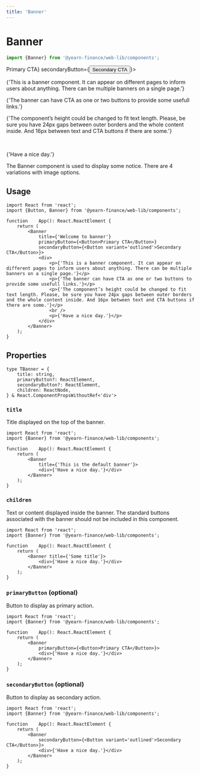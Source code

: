 ```yaml
---
title: 'Banner'
---
```




# Banner
```ts
import {Banner} from '@yearn-finance/web-lib/components';
```

<CodeExample>
	<Banner
		title={'Welcome to banner'}
		primaryButton={<Button>Primary CTA</Button>}
		secondaryButton={<Button variant='outlined'>Secondary CTA</Button>}>
		<div>
			<p>{'This is a banner component. It can appear on different pages to inform users about anything. There can be multiple banners on a single page.'}</p>
			<p>{'The banner can have CTA as one or two buttons to provide some usefull links.'}</p>
			<p>{'The component’s height could be changed to fit text length. Please, be sure you have 24px gaps between outer borders and the whole content inside. And 16px between text and CTA buttons if there are some.'}</p>
			<br />
			<p>{'Have a nice day.'}</p>
		</div>
	</Banner>
</CodeExample>

The Banner component is used to display some notice. There are 4 variations with image options.  

## Usage
```tsx
import React from 'react';
import {Button, Banner} from '@yearn-finance/web-lib/components';

function	App(): React.ReactElement {
	return (
		<Banner
			title={'Welcome to banner'}
			primaryButton={<Button>Primary CTA</Button>}
			secondaryButton={<Button variant='outlined'>Secondary CTA</Button>}>
			<div>
				<p>{'This is a banner component. It can appear on different pages to inform users about anything. There can be multiple banners on a single page.'}</p>
				<p>{'The banner can have CTA as one or two buttons to provide some usefull links.'}</p>
				<p>{'The component’s height could be changed to fit text length. Please, be sure you have 24px gaps between outer borders and the whole content inside. And 16px between text and CTA buttons if there are some.'}</p>
				<br />
				<p>{'Have a nice day.'}</p>
			</div>
		</Banner>
	);
}
```

## Properties
```tsx
type TBanner = {
	title: string,
	primaryButton?: ReactElement,
	secondaryButton?: ReactElement,
	children: ReactNode,
} & React.ComponentPropsWithoutRef<'div'>
```
### `title`
Title displayed on the top of the banner.

```tsx {7}
import React from 'react';
import {Banner} from '@yearn-finance/web-lib/components';

function	App(): React.ReactElement {
	return (
		<Banner
			title={'This is the default banner'}>
			<div>{'Have a nice day.'}</div>
		</Banner>
	);
}
```

### `children`
Text or content displayed inside the banner. The standard buttons associated with the banner should not be included in this component.

```tsx {7}
import React from 'react';
import {Banner} from '@yearn-finance/web-lib/components';

function	App(): React.ReactElement {
	return (
		<Banner title={'Some title'}>
			<div>{'Have a nice day.'}</div>
		</Banner>
	);
}
```

### `primaryButton` (optional)
Button to display as primary action.

```tsx {7}
import React from 'react';
import {Banner} from '@yearn-finance/web-lib/components';

function	App(): React.ReactElement {
	return (
		<Banner
			primaryButton={<Button>Primary CTA</Button>}>
			<div>{'Have a nice day.'}</div>
		</Banner>
	);
}
```

### `secondaryButton` (optional)
Button to display as secondary action.

```tsx {7}
import React from 'react';
import {Banner} from '@yearn-finance/web-lib/components';

function	App(): React.ReactElement {
	return (
		<Banner
			secondaryButton={<Button variant='outlined'>Secondary CTA</Button>}>
			<div>{'Have a nice day.'}</div>
		</Banner>
	);
}
```

